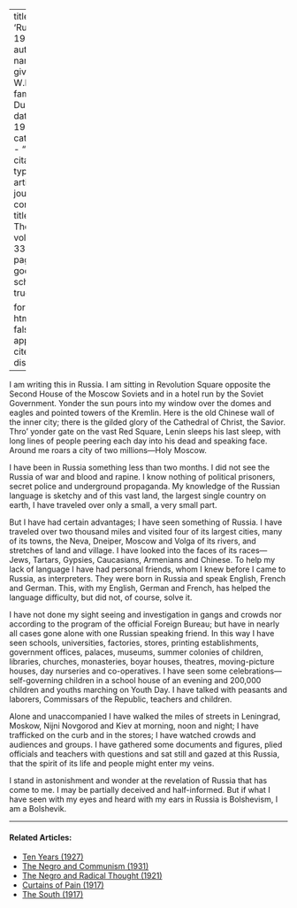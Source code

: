 
---
title: 'Russia, 1926'
author:
  - name:
      given: W.E.B.
      family: Du Bois
date: May 1926
categories: 
  - ""
citation: 
  type: article-journal
  container-title: The Crisis
  volume: 33
  issue: 1
  page: 8
google-scholar: true

format:
  html:
    toc: false
    appendix-cite-as: display
---


I am writing this in Russia. I am sitting in Revolution Square opposite the Second House of the Moscow Soviets and in a hotel run by the Soviet Government. Yonder the sun pours into my window over the domes and eagles and pointed towers of the Kremlin. Here is the old Chinese wall of the inner city; there is the gilded glory of the Cathedral of Christ, the Savior. Thro' yonder gate on the vast Red Square, Lenin sleeps his last sleep, with long lines of people peering each day into his dead and speaking face. Around me roars a city of two millions---Holy Moscow.

I have been in Russia something less than two months. I did not see the Russia of war and blood and rapine. I know nothing of political prisoners, secret police and underground propaganda. My knowledge of the Russian language is sketchy and of this vast land, the largest single country on earth, I have traveled over only a small, a very small part.

But I have had certain advantages; I have seen something of Russia. I have traveled over two thousand miles and visited four of its largest cities, many of its towns, the Neva, Dneiper, Moscow and Volga of its rivers, and stretches of land and village. I have looked into the faces of its races---Jews, Tartars, Gypsies, Caucasians, Armenians and Chinese. To help my lack of language I have had personal friends, whom I knew before I came to Russia, as interpreters. They were born in Russia and speak English, French and German. This, with my English, German and French, has helped the language difficulty, but did not, of course, solve it.

I have not done my sight seeing and investigation in gangs and crowds nor according to the program of the official Foreign Bureau; but have in nearly all cases gone alone with one Russian speaking friend. In this way I have seen schools, universities, factories, stores, printing establishments, government offices, palaces, museums, summer colonies of children, libraries, churches, monasteries, boyar houses, theatres, moving-picture houses, day nurseries and co-operatives. I have seen some celebrations---self-governing children in a school house of an evening and 200,000 children and youths marching on Youth Day. I have talked with peasants and laborers, Commissars of the Republic, teachers and children.

Alone and unaccompanied I have walked the miles of streets in Leningrad, Moskow, Nijni Novgorod and Kiev at morning, noon and night; I have trafficked on the curb and in the stores; I have watched crowds and audiences and groups. I have gathered some documents and figures, plied officials and teachers with questions and sat still and gazed at this Russia, that the spirit of its life and people might enter my veins.

I stand in astonishment and wonder at the revelation of Russia that has come to me. I may be partially deceived and half-informed. But if what I have seen with my eyes and heard with my ears in Russia is Bolshevism, I am a Bolshevik.

<!-- Similar articles start here -->
<div  class="clear-wrap"></div>
<hr>
#### Related Articles:

* [Ten Years (1927)](/Volumes/34/10/ten_years.html)
* [The Negro and Communism (1931)](/Volumes/38/09/negro_and_communism.html)
* [The Negro and Radical Thought (1921)](/Volumes/22/03/negro_and_radical_thought.html)
* [Curtains of Pain (1917)](/Volumes/13/04/curtains_of_pain.html)
* [The South (1917)](/Volumes/13/06/south.html)

<!-- Similar articles end here -->